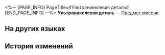 <%-- [PAGE_INFO]
PageTitle=#Ультраникелевая деталь#
[END_PAGE_INFO] --%>
{{Предмет Инфобокс
|id          = 140071
|Изображение = Предмет Ультраникелевая деталь.png
|Тип         = Предмет миссии
|Инвентарь   = Миссии
|Редкость    = 3
|Эффект      = 
|Описание    = Замысловатые детали, разбросанные по всему Участку устранения. Вряд ли кто-нибудь заметит эти устаревшие на вид скучные вещицы. Железо и никель - это дары падающей звезды, но ультраникель - это нечто совершенно другое... Произведённый таинственными методами, этот суперсплав, хотя и устарел в глазах Герты, запатентован и не имеет конкурентов во всей вселенной.
}}
{{Описание|''«Не имеет конкурентов? Вы купите такой за 10 кредитов на чёрном рынке. Говорят, что вы можете использовать его для ремонта всех маяков во всех галактиках».''}}
'''Ультраникелевая деталь''' — [[Предмет миссии]].

==На других языках==
{{На других языках
|en   = Ultra Nickel Part
|zhs  = 超镍零件
|zht  = 超鎳零件
|ja   = スーパーニッケルパーツ
|ko   = 울트라 니켈 부품
|es   = Componente de ultraníquel
|fr   = Pièce en ultra nickel
|ru   = Ультраникелевая деталь
|th   = ชิ้นส่วน Ultra Nickel
|vi   = Linh Kiện Siêu Niken
|de   = Teil des Ultranickels
|id   = Bagian Ultra Nickel
|pt   = Peça de Ultraníquel
}}

==История изменений==
{{История изменений|3.5}}